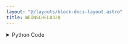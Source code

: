```yaml
---
layout: "@/layouts/block-docs-layout.astro"
title: WEINSCHEL8320
---
```



<PythonDocsDisplay docstring={docstring} />

<details>
<summary>Python Code</summary>
```python
from flojoy import flojoy, Scalar, DataContainer
from qcodes.instrument_drivers.weinschel import Weinschel8320
from typing import Optional


@flojoy(deps={"qcodes": "0.39.1", "pyvisa-sim": "0.5.1"})
def WEINSCHEL8320(
    default: Optional[DataContainer] = None,
    attenuation: int = 10,
) -> Scalar:
    """The WEINSCHEL8320 node mocks the WEINSCHEL 8320 instrument, which attenuates the input signal.

    Note: This node is for testing purposes only.

    Parameters
    ----------
    attenuation : int
        Value at which the instrument would attenuate the input signal (mocked).

    Returns
    -------
    Scalar
        c: attenuation value
    """

    wein_sim = Weinschel8320(
        "wein_sim",
        address="GPIB::1::INSTR",
        pyvisa_sim_file="Weinschel_8320.yaml",
    )

    idn_dict = wein_sim.IDN()
    print(f"Connected to mock instrument: {idn_dict}")

    wein_sim.attenuation(attenuation)

    # Get the current attenuation value
    attenuation_value = wein_sim.attenuation()

    # Print the current attenuation value
    print(f"Current attenuation: {attenuation_value} dB")

    return Scalar(c=attenuation_value)

```
[Find this Flojoy Block on GitHub](https://github.com/flojoy-ai/blocks/blob/main/blocks/IO/INSTRUMENTS/MOCK/WEINSCHEL8320/WEINSCHEL8320.py)
</details>

## Example

<AppDisplay app={app} blockName="WEINSCHEL8320" client:visible />


